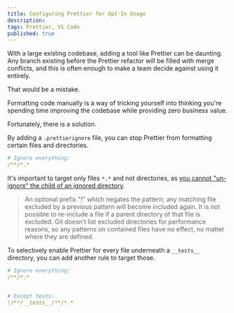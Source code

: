 ```yaml
---
title: Configuring Prettier for Opt-In Usage
description:
tags: Prettier, VS Code
published: true
---
```


With a large existing codebase, adding a tool like Prettier can be daunting. Any branch existing before the Prettier refactor will be filled with merge conflicts, and this is often enough to make a team decide against using it entirely.

That would be a mistake.

Formatting code manually is a way of tricking yourself into thinking you're spending time improving the codebase while providing zero business value.

Fortunately, there is a solution.

By adding a `.prettierignore` file, you can stop Prettier from formatting certain files and directories.

```yml
# Ignore everything:
/**/*.*
```

It's important to target only files `*.*` and not directories, as [you cannot "un-ignore" the child of an ignored directory](https://git-scm.com/docs/gitignore#_pattern_format).

> An optional prefix "!" which negates the pattern; any matching file excluded by a previous pattern will become included again. It is not possible to re-include a file if a parent directory of that file is excluded. Git doesn’t list excluded directories for performance reasons, so any patterns on contained files have no effect, no matter where they are defined.

To selectively enable Prettier for every file underneath a `__tests__` directory, you can add another rule to target those.

```yml
# Ignore everything:
/**/*.*


# Except tests:
!/**/__tests__/**/*.*
```
